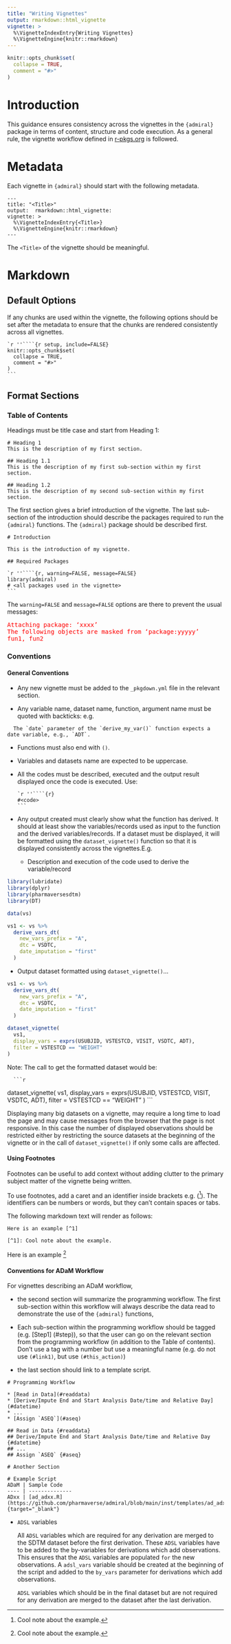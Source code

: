 ```yaml
---
title: "Writing Vignettes"
output: rmarkdown::html_vignette
vignette: >
  %\VignetteIndexEntry{Writing Vignettes}
  %\VignetteEngine{knitr::rmarkdown}
---
```


```r
knitr::opts_chunk$set(
  collapse = TRUE,
  comment = "#>"
)
```

# Introduction

This guidance ensures consistency across the vignettes in the `{admiral}` package in terms of content, structure and code execution. 
As a general rule, the vignette workflow defined in [r-pkgs.org](https://r-pkgs.org/vignettes.html) is followed.


# Metadata

Each vignette in `{admiral}` should start with the following metadata.

```
---
title: "<Title>"
output:  rmarkdown::html_vignette:
vignette: >
  %\VignetteIndexEntry{<Title>}
  %\VignetteEngine{knitr::rmarkdown}
---
```

The `<Title>` of the vignette should be meaningful. 

# Markdown

## Default Options

If any chunks are used within the vignette, the following options should be set after the metadata 
to ensure that the chunks are rendered consistently across all vignettes.

    `r ''````{r setup, include=FALSE}
    knitr::opts_chunk$set(
      collapse = TRUE,
      comment = "#>"
    )
    ```


## Format Sections

### Table of Contents

Headings must be title case and start from Heading 1:

```
# Heading 1
This is the description of my first section.

## Heading 1.1
This is the description of my first sub-section within my first section.

## Heading 1.2
This is the description of my second sub-section within my first section.

```

The first section gives a brief introduction of the vignette. The last sub-section 
of the introduction should describe the packages required to run the `{admiral}` functions. 
The `{admiral}` package should be described first.

```
# Introduction

This is the introduction of my vignette.

## Required Packages
```

    `r ''````{r, warning=FALSE, message=FALSE}
    library(admiral)
    # <all packages used in the vignette>
    ```

The `warning=FALSE` and `message=FALSE` options are there to prevent the usual messages:

<span style="color: red;font-family: textmate, monospace; font-size = 10pt;" >Attaching package: 'xxxx'</br>The following objects are masked from 'package:yyyyy'</br>  fun1, fun2</span>

### Conventions

#### General Conventions

+ Any new vignette must be added to the `_pkgdown.yml` file in the relevant section.

+ Any variable name, dataset name, function, argument name must be quoted with backticks: e.g.


```
  The `date` parameter of the `derive_my_var()` function expects a date variable, e.g., `ADT`.
```

+ Functions must also end with `()`.

+ Variables and datasets name are expected to be uppercase.

+ All the codes must be described, executed and the output result displayed once the code is executed.
Use:
 

      `r ''````{r}
      #<code>
      ```

+ Any output created must clearly show what the function has derived. 
It should at least show the variables/records used as input to the function and the derived 
variables/records. If a dataset must be displayed, it will be formatted using the `dataset_vignette()`
function so that it is displayed consistently across the vignettes.E.g.


  + Description and execution of the code used to derive the variable/record
  


```r
library(lubridate)
library(dplyr)
library(pharmaversesdtm)
library(DT)

data(vs)
```

```r
vs1 <- vs %>%
  derive_vars_dt(
    new_vars_prefix = "A",
    dtc = VSDTC,
    date_imputation = "first"
  )
```


  + Output dataset formatted using `dataset_vignette()`...

```r
vs1 <- vs %>%
  derive_vars_dt(
    new_vars_prefix = "A",
    dtc = VSDTC,
    date_imputation = "first"
  )

dataset_vignette(
  vs1,
  display_vars = exprs(USUBJID, VSTESTCD, VISIT, VSDTC, ADT),
  filter = VSTESTCD == "WEIGHT"
)
```


Note: The call to get the formatted dataset would be: 
 

      ```r
dataset_vignette(
  vs1,
  display_vars = exprs(USUBJID, VSTESTCD, VISIT, VSDTC, ADT),
  filter = VSTESTCD == "WEIGHT"
)
      ```
      
Displaying many big datasets on a vignette, may require a long time to load
the page and may cause messages from the browser that the page is not
responsive. In this case the number of displayed observations should be
restricted either by restricting the source datasets at the beginning of the
vignette or in the call of `dataset_vignette()` if only some calls are
affected.

#### Using Footnotes

Footnotes can be useful to add context without adding clutter to the primary subject matter of the vignette being written.

To use footnotes, add a caret and an identifier inside brackets e.g. ([^1]). The identifiers can be numbers or words, but they can’t contain spaces or tabs.

The following markdown text will render as follows:

```
Here is an example [^1]

[^1]: Cool note about the example.
```

Here is an example [^1]

[^1]: Cool note about the example.


#### Conventions for ADaM Workflow

For vignettes describing an ADaM workflow, 

+ the second section will summarize the programming workflow. The first sub-section within this 
workflow will always describe the data read to demonstrate the use of the `{admiral}` functions,

+ Each sub-section within the programming workflow should be tagged (e.g. [Step1] (#step)), so that 
the user can go on the relevant section from the programming workflow (in addition to the Table of
contents). Don't use a tag with a number but use a meaningful name (e.g. do not use `(#link1)`,
but use `(#this_action)`)

+ the last section should link to a template script. 


```
# Programming Workflow

* [Read in Data](#readdata)
* [Derive/Impute End and Start Analysis Date/time and Relative Day](#datetime)
* ...
* [Assign `ASEQ`](#aseq)

## Read in Data {#readdata}
## Derive/Impute End and Start Analysis Date/time and Relative Day {#datetime}
## ...
## Assign `ASEQ` {#aseq}

# Another Section

# Example Script
ADaM | Sample Code
---- | --------------
ADxx | [ad_adxx.R](https://github.com/pharmaverse/admiral/blob/main/inst/templates/ad_adxx.R){target="_blank"}

```

+ `ADSL` variables

  All `ADSL` variables which are required for any derivation are merged to the SDTM dataset before the
  first derivation. 
  These `ADSL` variables have to be added to the by-variables for derivations which add observations. 
  This ensures that the `ADSL` variables are populated `for` the new observations. 
  A `adsl_vars` variable should be created at the beginning of the script and added to the `by_vars` 
  parameter for derivations which add observations.

  `ADSL` variables which should be in the final dataset but are not required for any derivation are
  merged to the dataset after the last derivation.



